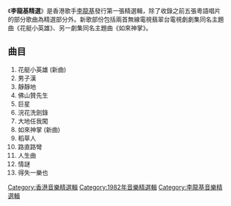 {{Unreferenced|time=2022-06-11T07:09:24+00:00}}
{{Album infobox | 
|  Name        = 李龍基精選
|  Type        = [[專輯|專輯]]
|  Artist      = [[李龍基|李龍基]]
|  Cover       = 
|  Background  = 
|  Released    = 1982年
|  Recorded    = 
|  Genre       = [[粵語流行音樂|粵語流行音樂]]
|  Length      = 36:48
|  Label       = [[EMI|EMI]]
|  Number      =
|  Producer    = 
|  Reviews     = 
|  Last album  = [[男子漢_(李龍基專輯)|男子漢]]<br/> (1982)
|  This album  = '''李龍基精選'''<br /> (1982)
|  Next album  = [[豹子膽|豹子膽]]<br /> (1983)
}}

《'''李龍基精選'''》是香港歌手[[李龍基|李龍基]]發行第一張精選輯，除了收錄之前五張粵語唱片的部分歌曲為精選部分外。新歌部份包括兩首無線電視翡翠台電視劇劇集同名主題曲《花艇小英雄》、另一劇集同名主題曲《如來神掌》。

== 曲目 ==
#花艇小英雄 (新曲)
#男子漢
#靜靜地
#佛山贊先生
#巨星
#浣花洗劍錄
#大地任我闖
#如來神掌 (新曲)
#稻草人
#路直路彎
#人生曲
#情謎
#得失一樂也

[[Category:香港音樂精選輯|Category:香港音樂精選輯]]
[[Category:1982年音樂精選輯|Category:1982年音樂精選輯]]
[[Category:李龍基音樂精選輯|Category:李龍基音樂精選輯]]